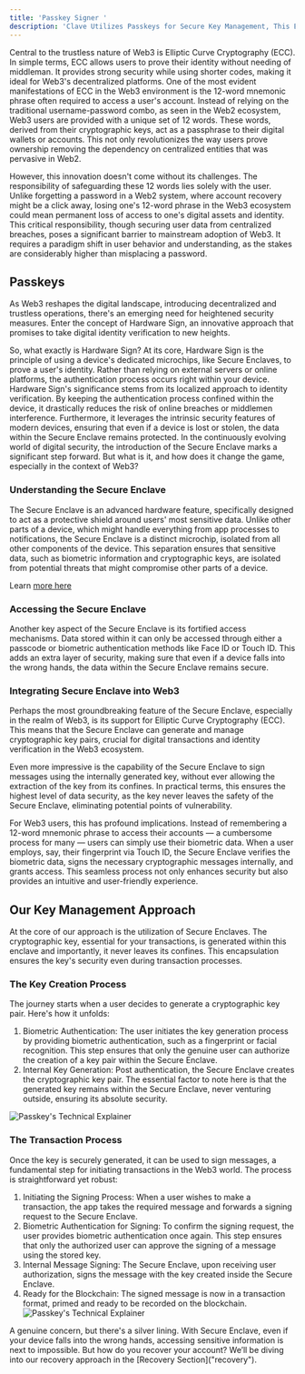 ```yaml
---
title: 'Passkey Signer '
description: 'Clave Utilizes Passkeys for Secure Key Management, This Explainer Will Explain How Does It Work:'
---
```


Central to the trustless nature of Web3 is Elliptic Curve Cryptography (ECC). In simple terms, ECC allows users to prove their identity without needing of middleman. It provides strong security while using shorter codes, making it ideal for Web3's decentralized platforms. One of the most evident manifestations of ECC in the Web3 environment is the 12-word mnemonic phrase often required to access a user's account. Instead of relying on the traditional username-password combo, as seen in the Web2 ecosystem, Web3 users are provided with a unique set of 12 words. These words, derived from their cryptographic keys, act as a passphrase to their digital wallets or accounts. This not only revolutionizes the way users prove ownership removing the dependency on centralized entities that was pervasive in Web2.

However, this innovation doesn't come without its challenges. The responsibility of safeguarding these 12 words lies solely with the user. Unlike forgetting a password in a Web2 system, where account recovery might be a click away, losing one's 12-word phrase in the Web3 ecosystem could mean permanent loss of access to one's digital assets and identity. This critical responsibility, though securing user data from centralized breaches, poses a significant barrier to mainstream adoption of Web3. It requires a paradigm shift in user behavior and understanding, as the stakes are considerably higher than misplacing a password.

## Passkeys
As Web3 reshapes the digital landscape, introducing decentralized and trustless operations, there's an emerging need for heightened security measures. Enter the concept of Hardware Sign, an innovative approach that promises to take digital identity verification to new heights.

So, what exactly is Hardware Sign? At its core, Hardware Sign is the principle of using a device's dedicated microchips, like Secure Enclaves, to prove a user's identity. Rather than relying on external servers or online platforms, the authentication process occurs right within your device. Hardware Sign's significance stems from its localized approach to identity verification. By keeping the authentication process confined within the device, it drastically reduces the risk of online breaches or middlemen interference. Furthermore, it leverages the intrinsic security features of modern devices, ensuring that even if a device is lost or stolen, the data within the Secure Enclave remains protected. In the continuously evolving world of digital security, the introduction of the Secure Enclave marks a significant step forward. But what is it, and how does it change the game, especially in the context of Web3?

### Understanding the Secure Enclave

The Secure Enclave is an advanced hardware feature, specifically designed to act as a protective shield around users' most sensitive data. Unlike other parts of a device, which might handle everything from app processes to notifications, the Secure Enclave is a distinct microchip, isolated from all other components of the device. This separation ensures that sensitive data, such as biometric information and cryptographic keys, are isolated from potential threats that might compromise other parts of a device.

Learn [more here](secure-enclave-technical)

### Accessing the Secure Enclave

Another key aspect of the Secure Enclave is its fortified access mechanisms. Data stored within it can only be accessed through either a passcode or biometric authentication methods like Face ID or Touch ID. This adds an extra layer of security, making sure that even if a device falls into the wrong hands, the data within the Secure Enclave remains secure.

### Integrating Secure Enclave into Web3

Perhaps the most groundbreaking feature of the Secure Enclave, especially in the realm of Web3, is its support for Elliptic Curve Cryptography (ECC). This means that the Secure Enclave can generate and manage cryptographic key pairs, crucial for digital transactions and identity verification in the Web3 ecosystem.

Even more impressive is the capability of the Secure Enclave to sign messages using the internally generated key, without ever allowing the extraction of the key from its confines. In practical terms, this ensures the highest level of data security, as the key never leaves the safety of the Secure Enclave, eliminating potential points of vulnerability.

For Web3 users, this has profound implications. Instead of remembering a 12-word mnemonic phrase to access their accounts — a cumbersome process for many — users can simply use their biometric data. When a user employs, say, their fingerprint via Touch ID, the Secure Enclave verifies the biometric data, signs the necessary cryptographic messages internally, and grants access. This seamless process not only enhances security but also provides an intuitive and user-friendly experience.

## Our Key Management Approach

At the core of our approach is the utilization of Secure Enclaves. The cryptographic key, essential for your transactions, is generated within this enclave and importantly, it never leaves its confines. This encapsulation ensures the key's security even during transaction processes.

### The Key Creation Process

The journey starts when a user decides to generate a cryptographic key pair. Here's how it unfolds:

1. Biometric Authentication: The user initiates the key generation process by providing biometric authentication, such as a fingerprint or facial recognition. This step ensures that only the genuine user can authorize the creation of a key pair within the Secure Enclave.
2. Internal Key Generation: Post authentication, the Secure Enclave creates the cryptographic key pair. The essential factor to note here is that the generated key remains within the Secure Enclave, never venturing outside, ensuring its absolute security.

![Passkey's Technical Explainer](./images/passkeytechnical1.png)
### The Transaction Process

Once the key is securely generated, it can be used to sign messages, a fundamental step for initiating transactions in the Web3 world. The process is straightforward yet robust:

1. Initiating the Signing Process: When a user wishes to make a transaction, the app takes the required message and forwards a signing request to the Secure Enclave.
2. Biometric Authentication for Signing: To confirm the signing request, the user provides biometric authentication once again. This step ensures that only the authorized user can approve the signing of a message using the stored key.
3. Internal Message Signing: The Secure Enclave, upon receiving user authorization, signs the message with the key created inside the Secure Enclave.
4. Ready for the Blockchain: The signed message is now in a transaction format, primed and ready to be recorded on the blockchain.
![Passkey's Technical Explainer](./images/passkeytechnical2.png)

<Accordion title="What If The User Loses The Device?">
  A genuine concern, but there's a silver lining. With Secure Enclave, even if your device falls into the wrong hands, accessing sensitive information is next to impossible. But how do you recover your account? We’ll be diving into our recovery approach in the [Recovery Section]("recovery").
</Accordion>




